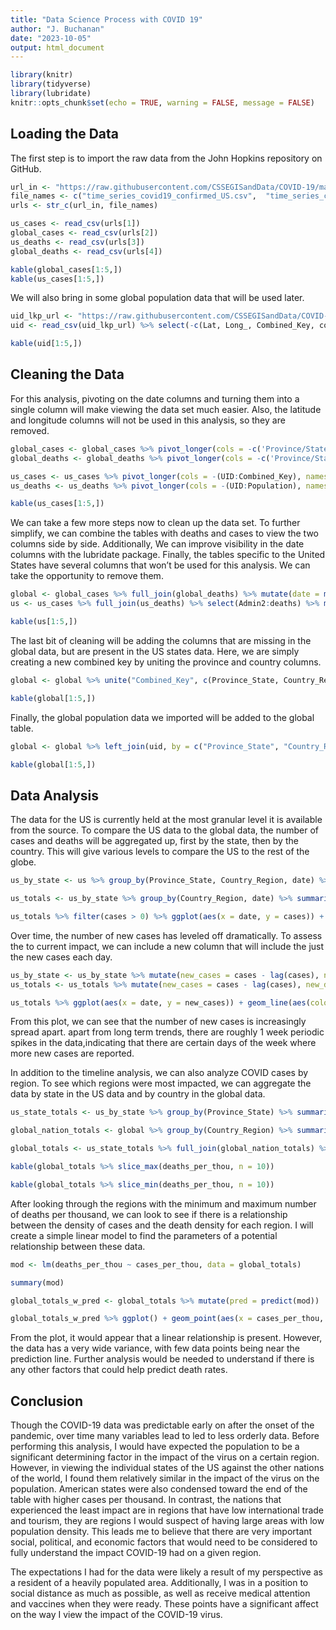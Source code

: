 ---
title: "Data Science Process with COVID 19"
author: "J. Buchanan"
date: "2023-10-05"
output: html_document
---

```{r setup, include=FALSE}
library(knitr)
library(tidyverse)
library(lubridate)
knitr::opts_chunk$set(echo = TRUE, warning = FALSE, message = FALSE)
```

## Loading the Data

The first step is to import the raw data from the John Hopkins repository on GitHub.

```{r John Hopkins COVID 19 Data, echo=FALSE}
url_in <- "https://raw.githubusercontent.com/CSSEGISandData/COVID-19/master/csse_covid_19_data/csse_covid_19_time_series/"
file_names <- c("time_series_covid19_confirmed_US.csv",  "time_series_covid19_confirmed_global.csv", "time_series_covid19_deaths_US.csv",  "time_series_covid19_deaths_global.csv")
urls <- str_c(url_in, file_names)

us_cases <- read_csv(urls[1])
global_cases <- read_csv(urls[2])
us_deaths <- read_csv(urls[3])
global_deaths <- read_csv(urls[4])

kable(global_cases[1:5,])
kable(us_cases[1:5,])
```

We will also bring in some global population data that will be used later.

```{r, echo=FALSE}
uid_lkp_url <- "https://raw.githubusercontent.com/CSSEGISandData/COVID-19/master/csse_covid_19_data/UID_ISO_FIPS_LookUp_Table.csv"
uid <- read_csv(uid_lkp_url) %>% select(-c(Lat, Long_, Combined_Key, code3, iso2, iso3, Admin2))

kable(uid[1:5,])
```

## Cleaning the Data

For this analysis, pivoting on the date columns and turning them into a single column will make viewing the data set much easier. Also, the latitude and longitude columns will not be used in this analysis, so they are removed.

```{r}
global_cases <- global_cases %>% pivot_longer(cols = -c('Province/State','Country/Region', Lat, Long), names_to = "date", values_to = "cases") %>% select(-c(Lat, Long))
global_deaths <- global_deaths %>% pivot_longer(cols = -c('Province/State','Country/Region', Lat, Long), names_to = "date", values_to = "deaths") %>% select(-c(Lat, Long))

us_cases <- us_cases %>% pivot_longer(cols = -(UID:Combined_Key), names_to = "date", values_to = 'cases') %>% select(-c(Lat, Long_))
us_deaths <- us_deaths %>% pivot_longer(cols = -(UID:Population), names_to = "date", values_to = 'deaths') %>% select(-c(Lat, Long_))

kable(us_cases[1:5,])
```

We can take a few more steps now to clean up the data set. To further simplify, we can combine the tables with deaths and cases to view the two columns side by side. Additionally, We can improve visibility in the date columns with the lubridate package. Finally, the tables specific to the United States have several columns that won't be used for this analysis. We can take the opportunity to remove them.

```{r Final US Dataset, echo=FALSE}
global <- global_cases %>% full_join(global_deaths) %>% mutate(date = mdy(date))  %>% rename(Country_Region = 'Country/Region', Province_State = 'Province/State')
us <- us_cases %>% full_join(us_deaths) %>% select(Admin2:deaths) %>% mutate(date = mdy(date))

kable(us[1:5,])
```

The last bit of cleaning will be adding the columns that are missing in the global data, but are present in the US states data. Here, we are simply creating a new combined key by uniting the province and country columns.

```{r echo=FALSE}
global <- global %>% unite("Combined_Key", c(Province_State, Country_Region), sep = ", ", na.rm = TRUE, remove = FALSE)

kable(global[1:5,])
```

Finally, the global population data we imported will be added to the global table.

```{r Final Global Dataset, echo=FALSE}
global <- global %>% left_join(uid, by = c("Province_State", "Country_Region")) %>% select(-c(UID, FIPS)) %>% select(Province_State, Country_Region, date, cases, deaths, Population, Combined_Key)

kable(global[1:5,])
```

## Data Analysis

The data for the US is currently held at the most granular level it is available from the source. To compare the US data to the global data, the number of cases and deaths will be aggregated up, first by the state, then by the country. This will give various levels to compare the US to the rest of the globe.

```{r US Totals by Date, echo=FALSE}
us_by_state <- us %>% group_by(Province_State, Country_Region, date) %>% summarize(cases = sum(cases), deaths = sum(deaths), Population = sum(Population)) %>% mutate(deaths_per_mill = deaths*1000000/Population) %>% select(Province_State, Country_Region, date, cases, deaths, deaths_per_mill, Population) %>% ungroup()

us_totals <- us_by_state %>% group_by(Country_Region, date) %>% summarize(cases = sum(cases), deaths = sum(deaths), Population = sum(Population)) %>% mutate(deaths_per_mill = deaths*1000000/Population) %>% select(Country_Region, date, cases, deaths, deaths_per_mill, Population) %>% ungroup()

us_totals %>% filter(cases > 0) %>% ggplot(aes(x = date, y = cases)) + geom_line(aes(color = "cases")) + geom_point(aes(color = "cases")) + geom_line(aes(y = deaths, color = "deaths")) + geom_point(aes(y = deaths, color = "deaths")) + scale_y_log10() + theme(legend.position = "bottom", axis.text.x = element_text(angle = 90))
```

Over time, the number of new cases has leveled off dramatically. To assess the to current impact, we can include a new column that will include the just the new cases each day.

```{r Daily US Cases, echo=FALSE}
us_by_state <- us_by_state %>% mutate(new_cases = cases - lag(cases), new_deaths = deaths - lag(deaths))
us_totals <- us_totals %>% mutate(new_cases = cases - lag(cases), new_deaths = deaths - lag(deaths))

us_totals %>% ggplot(aes(x = date, y = new_cases)) + geom_line(aes(color = "new_cases")) + geom_point(aes(color = "new_cases")) + geom_line(aes(y = new_deaths, color = "new_deaths")) + geom_point(aes(y = new_deaths, color = "new_deaths")) + scale_y_log10() + theme(legend.position = "bottom", axis.text.x = element_text(angle = 90))
```

From this plot, we can see that the number of new cases is increasingly spread apart. apart from long term trends, there are roughly 1 week periodic spikes in the data,indicating that there are certain days of the week where more new cases are reported.

In addition to the timeline analysis, we can also analyze COVID cases by region. To see which regions were most impacted, we can aggregate the data by state in the US data and by country in the global data.

```{r 10 Regions with most COVID-19 Cases}
us_state_totals <- us_by_state %>% group_by(Province_State) %>% summarize(deaths = max(deaths), cases = max(cases), population = max(Population), cases_per_thou = 1000*cases/population, deaths_per_thou = 1000*deaths/population) %>% rename(region = 'Province_State') %>% filter(cases > 0, population > 0)

global_nation_totals <- global %>% group_by(Country_Region) %>% summarize(deaths = max(deaths), cases = max(cases), population = max(Population), cases_per_thou = 1000*cases/population, deaths_per_thou = 1000*deaths/population) %>% rename(region = 'Country_Region') %>% filter(cases > 0, population > 0)

global_totals <- us_state_totals %>% full_join(global_nation_totals) %>% filter(region != 'US')

kable(global_totals %>% slice_max(deaths_per_thou, n = 10))
```

```{r 10 Regions with least COVID-19 Cases}
kable(global_totals %>% slice_min(deaths_per_thou, n = 10))
```

After looking through the regions with the minimum and maximum number of deaths per thousand, we can look to see if there is a relationship between the density of cases and the death density for each region. I will create a simple linear model to find the parameters of a potential relationship between these data.

```{r Cases per Thousand vs Deaths per Thousand, echo=FALSE}
mod <- lm(deaths_per_thou ~ cases_per_thou, data = global_totals)

summary(mod)

global_totals_w_pred <- global_totals %>% mutate(pred = predict(mod))

global_totals_w_pred %>% ggplot() + geom_point(aes(x = cases_per_thou, y = deaths_per_thou, color = "data")) + geom_point(aes(x = cases_per_thou, y = pred, color = "prediction"))
```

From the plot, it would appear that a linear relationship is present. However, the data has a very wide variance, with few data points being near the prediction line. Further analysis would be needed to understand if there is any other factors that could help predict death rates.

## Conclusion

Though the COVID-19 data was predictable early on after the onset of the pandemic, over time many variables lead to led to less orderly data. Before performing this analysis, I would have expected the population to be a significant determining factor in the impact of the virus on a certain region. However, in viewing the individual states of the US against the other nations of the world, I found them relatively similar in the impact of the virus on the population. American states were also condensed toward the end of the table with higher cases per thousand. In contrast, the nations that experienced the least impact are in regions that have low international trade and tourism, they are regions I would suspect of having large areas with low population density. This leads me to believe that there are very important social, political, and economic factors that would need to be considered to fully understand the impact COVID-19 had on a given region.

The expectations I had for the data were likely a result of my perspective as a resident of a heavily populated area. Additionally, I was in a position to social distance as much as possible, as well as receive medical attention and vaccines when they were ready. These points have a significant affect on the way I view the impact of the COVID-19 virus. 